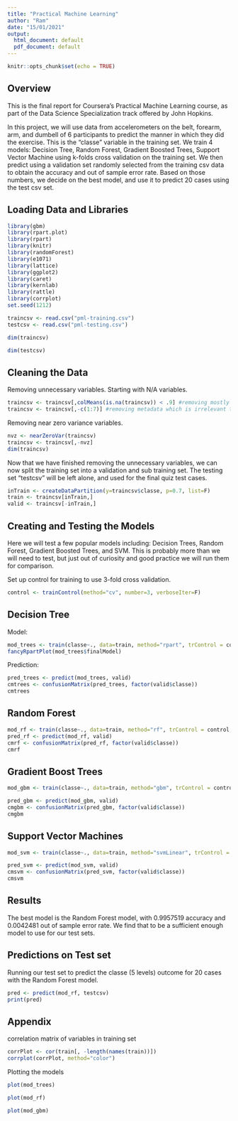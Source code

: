 ---
title: "Practical Machine Learning"
author: "Ram"
date: "15/01/2021"
output:
  html_document: default
  pdf_document: default
---

```{r setup, include=FALSE}
knitr::opts_chunk$set(echo = TRUE)
```

## Overview

This is the final report for Coursera’s Practical Machine Learning course, as part of the Data Science Specialization track offered by John Hopkins.

In this project, we will use data from accelerometers on the belt, forearm, arm, and dumbell of 6 participants to predict the manner in which they did the exercise. This is the “classe” variable in the training set. We train 4 models: Decision Tree, Random Forest, Gradient Boosted Trees, Support Vector Machine using k-folds cross validation on the training set. We then predict using a validation set randomly selected from the training csv data to obtain the accuracy and out of sample error rate. Based on those numbers, we decide on the best model, and use it to predict 20 cases using the test csv set.


## Loading Data and Libraries

```{r}
library(gbm)
library(rpart.plot)
library(rpart)
library(knitr)
library(randomForest)
library(e1071)
library(lattice)
library(ggplot2)
library(caret)
library(kernlab)
library(rattle)
library(corrplot)
set.seed(1212)
```

```{r}
traincsv <- read.csv("pml-training.csv")
testcsv <- read.csv("pml-testing.csv")

dim(traincsv)
```

```{r}
dim(testcsv)
```

## Cleaning the Data

Removing unnecessary variables. Starting with N/A variables.
```{r}
traincsv <- traincsv[,colMeans(is.na(traincsv)) < .9] #removing mostly na columns
traincsv <- traincsv[,-c(1:7)] #removing metadata which is irrelevant to the outcome
```
Removing near zero variance variables.
```{r}
nvz <- nearZeroVar(traincsv)
traincsv <- traincsv[,-nvz]
dim(traincsv)
```
Now that we have finished removing the unnecessary variables, we can now split the training set into a validation and sub training set. The testing set “testcsv” will be left alone, and used for the final quiz test cases.
```{r}
inTrain <- createDataPartition(y=traincsv$classe, p=0.7, list=F)
train <- traincsv[inTrain,]
valid <- traincsv[-inTrain,]
```

## Creating and Testing the Models

Here we will test a few popular models including: Decision Trees, Random Forest, Gradient Boosted Trees, and SVM. This is probably more than we will need to test, but just out of curiosity and good practice we will run them for comparison.

Set up control for training to use 3-fold cross validation.
```{r}
control <- trainControl(method="cv", number=3, verboseIter=F)
```

## Decision Tree

Model:
```{r}
mod_trees <- train(classe~., data=train, method="rpart", trControl = control, tuneLength = 5)
fancyRpartPlot(mod_trees$finalModel)
```

Prediction:
```{r}
pred_trees <- predict(mod_trees, valid)
cmtrees <- confusionMatrix(pred_trees, factor(valid$classe))
cmtrees
```

## Random Forest

```{r}
mod_rf <- train(classe~., data=train, method="rf", trControl = control, tuneLength = 5)
pred_rf <- predict(mod_rf, valid)
cmrf <- confusionMatrix(pred_rf, factor(valid$classe))
cmrf
```

## Gradient Boost Trees

```{r}
mod_gbm <- train(classe~., data=train, method="gbm", trControl = control, tuneLength = 5, verbose = F)

pred_gbm <- predict(mod_gbm, valid)
cmgbm <- confusionMatrix(pred_gbm, factor(valid$classe))
cmgbm
```

## Support Vector Machines

```{r}
mod_svm <- train(classe~., data=train, method="svmLinear", trControl = control, tuneLength = 5, verbose = F)

pred_svm <- predict(mod_svm, valid)
cmsvm <- confusionMatrix(pred_svm, factor(valid$classe))
cmsvm
```

## Results

The best model is the Random Forest model, with 0.9957519 accuracy and 0.0042481 out of sample error rate. We find that to be a sufficient enough model to use for our test sets.

## Predictions on Test set

Running our test set to predict the classe (5 levels) outcome for 20 cases with the Random Forest model.
```{r}
pred <- predict(mod_rf, testcsv)
print(pred)
```

## Appendix

correlation matrix of variables in training set
```{r}
corrPlot <- cor(train[, -length(names(train))])
corrplot(corrPlot, method="color")
```
Plotting the models
```{r}
plot(mod_trees)
```

```{r}
plot(mod_rf)
```

```{r}
plot(mod_gbm)
```


